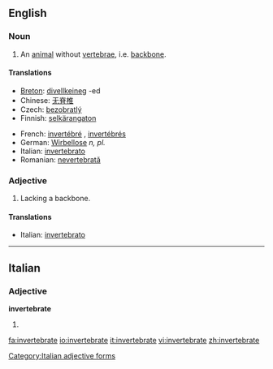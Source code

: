 ==English==

===Noun===
{{en-noun}}

# An [[animal]] without [[vertebra]]e, i.e. [[backbone]].

====Translations====
{{trans-top|animal without backbone}}
*[[Breton]]: [[divellkeineg]] {{m}} -ed {{p}}
*Chinese: [[无脊椎]]
*Czech: [[bezobratlý]] {{m}}
*Finnish: [[selkärangaton]]
{{trans-mid}}
*French: [[invertébré]] {{m}}, [[invertébré]]s {{m|p}}
*German: [[Wirbellose]] ''n, pl.''
*Italian: [[invertebrato]] {{m}}
*Romanian: [[nevertebrată]] {{f}}
{{trans-bottom}}

===Adjective===
{{en-adj}}

# Lacking a backbone.

====Translations====
*Italian: [[invertebrato]]

----

==Italian==

===Adjective===
'''invertebrate''' {{p}}

# {{feminine of|invertebrato#Adjective|invertebrato}}

[[Category:Italian adjective forms]]

[[fa:invertebrate]]
[[io:invertebrate]]
[[it:invertebrate]]
[[vi:invertebrate]]
[[zh:invertebrate]]